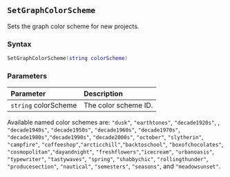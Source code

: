 ::: {.minipage data-latex="{\textwidth}"}
## `SetGraphColorScheme`

Sets the graph color scheme for new projects.

### Syntax {-}

``` .lua
SetGraphColorScheme(string colorScheme)
```

### Parameters {-}

**Parameter** | **Description**
| :-- | :-- |
| `string` colorScheme | The color scheme ID. |

:::: {.tipsection data-latex=""}
Available named color schemes are: `"dusk"`, `"earthtones"`, `"decade1920s"`, , `"decade1940s"`, `"decade1950s"`,
`"decade1960s"`, `"decade1970s"`, `"decade1980s"`,`"decade1990s"`, `"decade2000s"`, `"october"`,
`"slytherin"`, `"campfire"`, `"coffeeshop"`,`"arcticchill"`,`"backtoschool"`, `"boxofchocolates"`,
`"cosmopolitan"`,`"dayandnight"`, `"freshflowers"`,`"icecream"`, `"urbanoasis"`, `"typewriter"`,
`"tastywaves"`, `"spring"`, `"shabbychic"`, `"rollingthunder"`, `"producesection"`,
`"nautical"`, `"semesters"`, `"seasons"`, and `"meadowsunset"`.
::::
:::
